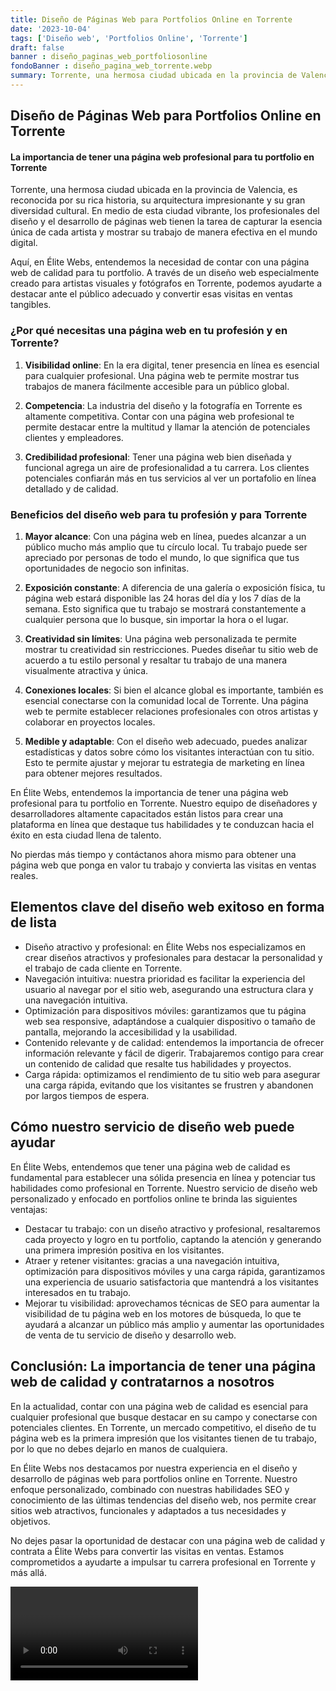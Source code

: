 ```yaml
---
title: Diseño de Páginas Web para Portfolios Online en Torrente
date: '2023-10-04'
tags: ['Diseño web', 'Portfolios Online', 'Torrente']
draft: false
banner : diseño_paginas_web_portfoliosonline
fondoBanner : diseño_pagina_web_torrente.webp
summary: Torrente, una hermosa ciudad ubicada en la provincia de Valencia, es reconocida por su rica historia, su arquitectura impresionante y su gran diversidad cultural. En medio de esta ciudad vibrante, los profesionales del diseño y el desarrollo de páginas web tienen la tarea de capturar la esencia única de cada artista y mostrar su trabajo de manera efectiva en el mundo digital.
---
```


## Diseño de Páginas Web para Portfolios Online en Torrente

#### La importancia de tener una página web profesional para tu portfolio en Torrente

Torrente, una hermosa ciudad ubicada en la provincia de Valencia, es reconocida por su rica historia, su arquitectura impresionante y su gran diversidad cultural. En medio de esta ciudad vibrante, los profesionales del diseño y el desarrollo de páginas web tienen la tarea de capturar la esencia única de cada artista y mostrar su trabajo de manera efectiva en el mundo digital.

Aquí, en Élite Webs, entendemos la necesidad de contar con una página web de calidad para tu portfolio. A través de un diseño web especialmente creado para artistas visuales y fotógrafos en Torrente, podemos ayudarte a destacar ante el público adecuado y convertir esas visitas en ventas tangibles.

### ¿Por qué necesitas una página web en tu profesión y en Torrente?

1. **Visibilidad online**: En la era digital, tener presencia en línea es esencial para cualquier profesional. Una página web te permite mostrar tus trabajos de manera fácilmente accesible para un público global.

2. **Competencia**: La industria del diseño y la fotografía en Torrente es altamente competitiva. Contar con una página web profesional te permite destacar entre la multitud y llamar la atención de potenciales clientes y empleadores.

3. **Credibilidad profesional**: Tener una página web bien diseñada y funcional agrega un aire de profesionalidad a tu carrera. Los clientes potenciales confiarán más en tus servicios al ver un portafolio en línea detallado y de calidad.

### Beneficios del diseño web para tu profesión y para Torrente

1. **Mayor alcance**: Con una página web en línea, puedes alcanzar a un público mucho más amplio que tu círculo local. Tu trabajo puede ser apreciado por personas de todo el mundo, lo que significa que tus oportunidades de negocio son infinitas.

2. **Exposición constante**: A diferencia de una galería o exposición física, tu página web estará disponible las 24 horas del día y los 7 días de la semana. Esto significa que tu trabajo se mostrará constantemente a cualquier persona que lo busque, sin importar la hora o el lugar.

3. **Creatividad sin límites**: Una página web personalizada te permite mostrar tu creatividad sin restricciones. Puedes diseñar tu sitio web de acuerdo a tu estilo personal y resaltar tu trabajo de una manera visualmente atractiva y única.

4. **Conexiones locales**: Si bien el alcance global es importante, también es esencial conectarse con la comunidad local de Torrente. Una página web te permite establecer relaciones profesionales con otros artistas y colaborar en proyectos locales.

5. **Medible y adaptable**: Con el diseño web adecuado, puedes analizar estadísticas y datos sobre cómo los visitantes interactúan con tu sitio. Esto te permite ajustar y mejorar tu estrategia de marketing en línea para obtener mejores resultados.

En Élite Webs, entendemos la importancia de tener una página web profesional para tu portfolio en Torrente. Nuestro equipo de diseñadores y desarrolladores altamente capacitados están listos para crear una plataforma en línea que destaque tus habilidades y te conduzcan hacia el éxito en esta ciudad llena de talento.

No pierdas más tiempo y contáctanos ahora mismo para obtener una página web que ponga en valor tu trabajo y convierta las visitas en ventas reales.

<GifSeo />

<Cta />

## Elementos clave del diseño web exitoso en forma de lista

- Diseño atractivo y profesional: en Élite Webs nos especializamos en crear diseños atractivos y profesionales para destacar la personalidad y el trabajo de cada cliente en Torrente.
- Navegación intuitiva: nuestra prioridad es facilitar la experiencia del usuario al navegar por el sitio web, asegurando una estructura clara y una navegación intuitiva.
- Optimización para dispositivos móviles: garantizamos que tu página web sea responsive, adaptándose a cualquier dispositivo o tamaño de pantalla, mejorando la accesibilidad y la usabilidad.
- Contenido relevante y de calidad: entendemos la importancia de ofrecer información relevante y fácil de digerir. Trabajaremos contigo para crear un contenido de calidad que resalte tus habilidades y proyectos.
- Carga rápida: optimizamos el rendimiento de tu sitio web para asegurar una carga rápida, evitando que los visitantes se frustren y abandonen por largos tiempos de espera.

## Cómo nuestro servicio de diseño web puede ayudar

En Élite Webs, entendemos que tener una página web de calidad es fundamental para establecer una sólida presencia en línea y potenciar tus habilidades como profesional en Torrente. Nuestro servicio de diseño web personalizado y enfocado en portfolios online te brinda las siguientes ventajas:

- Destacar tu trabajo: con un diseño atractivo y profesional, resaltaremos cada proyecto y logro en tu portfolio, captando la atención y generando una primera impresión positiva en los visitantes.
- Atraer y retener visitantes: gracias a una navegación intuitiva, optimización para dispositivos móviles y una carga rápida, garantizamos una experiencia de usuario satisfactoria que mantendrá a los visitantes interesados en tu trabajo.
- Mejorar tu visibilidad: aprovechamos técnicas de SEO para aumentar la visibilidad de tu página web en los motores de búsqueda, lo que te ayudará a alcanzar un público más amplio y aumentar las oportunidades de venta de tu servicio de diseño y desarrollo web.

## Conclusión: La importancia de tener una página web de calidad y contratarnos a nosotros

En la actualidad, contar con una página web de calidad es esencial para cualquier profesional que busque destacar en su campo y conectarse con potenciales clientes. En Torrente, un mercado competitivo, el diseño de tu página web es la primera impresión que los visitantes tienen de tu trabajo, por lo que no debes dejarlo en manos de cualquiera.

En Élite Webs nos destacamos por nuestra experiencia en el diseño y desarrollo de páginas web para portfolios online en Torrente. Nuestro enfoque personalizado, combinado con nuestras habilidades SEO y conocimiento de las últimas tendencias del diseño web, nos permite crear sitios web atractivos, funcionales y adaptados a tus necesidades y objetivos.

No dejes pasar la oportunidad de destacar con una página web de calidad y contrata a Élite Webs para convertir las visitas en ventas. Estamos comprometidos a ayudarte a impulsar tu carrera profesional en Torrente y más allá.

<Video />

<CtaBot job='Portfolios Online' city='Torrente'/>

<Gmaps query='Torrente+españa+maps' />